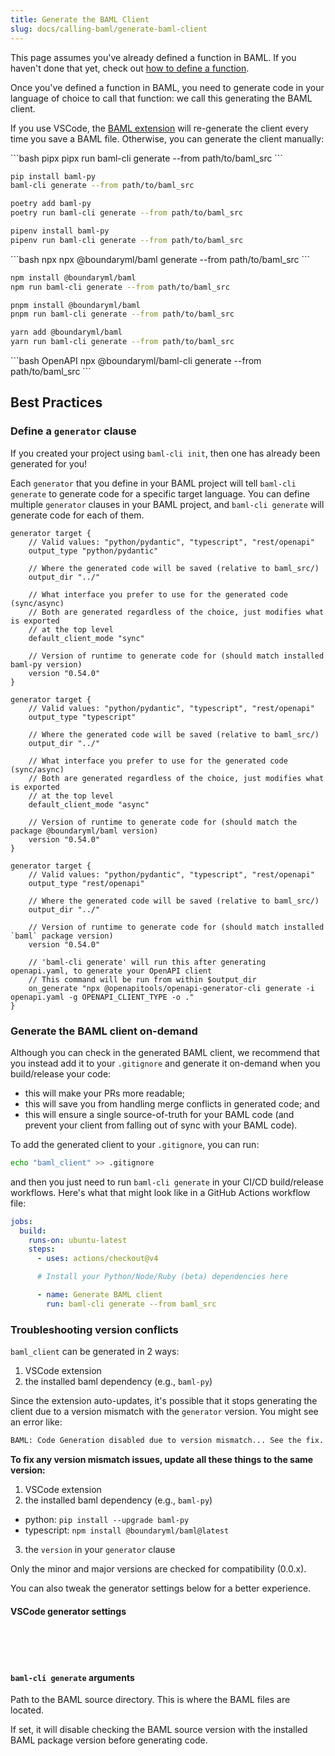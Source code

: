 ```yaml
---
title: Generate the BAML Client
slug: docs/calling-baml/generate-baml-client
---
```


<Info>This page assumes you've already defined a function in BAML. If you
haven't done that yet, check out [how to define a function].</Info>

[how to define a function]: /docs/snippets/functions

Once you've defined a function in BAML, you need to generate code in your
language of choice to call that function: we call this generating the BAML client.

If you use VSCode, the [BAML extension] will re-generate the client every time
you save a BAML file. Otherwise, you can generate the client manually:

[BAML extension]: https://marketplace.visualstudio.com/items?itemName=Boundary.baml-extension

<Tabs>
<Tab title="Python">

<CodeBlocks>
```bash pipx
pipx run baml-cli generate --from path/to/baml_src
```

```bash pip
pip install baml-py
baml-cli generate --from path/to/baml_src
```

```bash poetry
poetry add baml-py
poetry run baml-cli generate --from path/to/baml_src
```

```bash pipenv
pipenv install baml-py
pipenv run baml-cli generate --from path/to/baml_src
```
</CodeBlocks>
</Tab>

<Tab title="TypeScript">
<CodeBlocks>
```bash npx
npx @boundaryml/baml generate --from path/to/baml_src
```

```bash npm
npm install @boundaryml/baml
npm run baml-cli generate --from path/to/baml_src
```

```bash pnpm
pnpm install @boundaryml/baml
pnpm run baml-cli generate --from path/to/baml_src
```

```bash yarn
yarn add @boundaryml/baml
yarn run baml-cli generate --from path/to/baml_src
```
</CodeBlocks>
</Tab>

<Tab title="OpenAPI">
```bash OpenAPI
npx @boundaryml/baml-cli generate --from path/to/baml_src
```
</Tab>
</Tabs>

## Best Practices

### Define a `generator` clause

<Tip>If you created your project using `baml-cli init`, then one has already been generated for you!</Tip>

Each `generator` that you define in your BAML project will tell `baml-cli
generate` to generate code for a specific target language. You can define
multiple `generator` clauses in your BAML project, and `baml-cli generate` will
generate code for each of them.

<CodeBlocks>

```baml Python
generator target {
    // Valid values: "python/pydantic", "typescript", "rest/openapi"
    output_type "python/pydantic"
    
    // Where the generated code will be saved (relative to baml_src/)
    output_dir "../"
    
    // What interface you prefer to use for the generated code (sync/async)
    // Both are generated regardless of the choice, just modifies what is exported
    // at the top level
    default_client_mode "sync"
    
    // Version of runtime to generate code for (should match installed baml-py version)
    version "0.54.0"
}
```

```baml TypeScript
generator target {
    // Valid values: "python/pydantic", "typescript", "rest/openapi"
    output_type "typescript"
    
    // Where the generated code will be saved (relative to baml_src/)
    output_dir "../"
    
    // What interface you prefer to use for the generated code (sync/async)
    // Both are generated regardless of the choice, just modifies what is exported
    // at the top level
    default_client_mode "async"
    
    // Version of runtime to generate code for (should match the package @boundaryml/baml version)
    version "0.54.0"
}
```

```baml OpenAPI
generator target {
    // Valid values: "python/pydantic", "typescript", "rest/openapi"
    output_type "rest/openapi"

    // Where the generated code will be saved (relative to baml_src/)
    output_dir "../"
    
    // Version of runtime to generate code for (should match installed `baml` package version)
    version "0.54.0"

    // 'baml-cli generate' will run this after generating openapi.yaml, to generate your OpenAPI client
    // This command will be run from within $output_dir
    on_generate "npx @openapitools/openapi-generator-cli generate -i openapi.yaml -g OPENAPI_CLIENT_TYPE -o ."
}
```

</CodeBlocks>
         

### Generate the BAML client on-demand

Although you can check in the generated BAML client, we recommend that you 
instead add it to your `.gitignore` and generate it on-demand when you
build/release your code:

  - this will make your PRs more readable;
  - this will save you from handling merge conflicts in generated code; and
  - this will ensure a single source-of-truth for your BAML code (and prevent
    your client from falling out of sync with your BAML code).

To add the generated client to your `.gitignore`, you can run:

```bash
echo "baml_client" >> .gitignore
```

and then you just need to run `baml-cli generate` in your CI/CD build/release
workflows. Here's what that might look like in a GitHub Actions workflow file:

```yaml
jobs:
  build:
    runs-on: ubuntu-latest
    steps:
      - uses: actions/checkout@v4

      # Install your Python/Node/Ruby (beta) dependencies here

      - name: Generate BAML client
        run: baml-cli generate --from baml_src
```

### Troubleshooting version conflicts

`baml_client` can be generated in 2 ways:
1. VSCode extension
2. the installed baml dependency (e.g., `baml-py`)

Since the extension auto-updates, it's possible that it stops generating the client due to a version mismatch with the `generator` version. You might see an error like:
```bash
BAML: Code Generation disabled due to version mismatch... See the fix.
```

**To fix any version mismatch issues, update all these things to the same version:**
1. VSCode extension
2. the installed baml dependency (e.g., `baml-py`)
  - python: `pip install --upgrade baml-py`
  - typescript: `npm install @boundaryml/baml@latest`
3. the `version` in your `generator` clause

Only the minor and major versions are checked for compatibility (0.0.x).

You can also tweak the generator settings below for a better experience.

#### VSCode generator settings
<Markdown src="/docs/doc-snippets/vscode-settings.mdx" />

<br/>
<br/>
<br/>

#### `baml-cli generate` arguments
<ParamField
  path="--from"
  type="string"
  default="./baml_src">
Path to the BAML source directory. This is where the BAML files are located.
</ParamField>

<ParamField
  path="--no-version-check"
  type="flag">
If set, it will disable checking the BAML source version with the installed BAML package version before generating code.
</ParamField>

